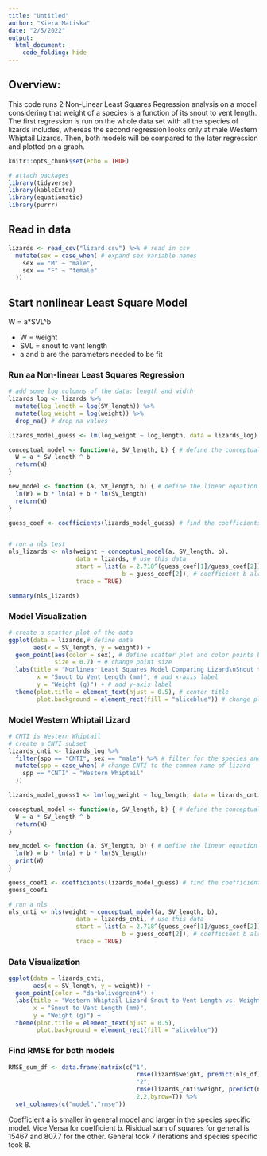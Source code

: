 ```yaml
---
title: "Untitled"
author: "Kiera Matiska"
date: "2/5/2022"
output:
  html_document:
    code_folding: hide
---
```


## Overview:

This code runs 2 Non-Linear Least Squares Regression analysis on a model considering that weight of a species is a function of its snout to vent length. The first regression is run on the whole data set with all the species of lizards includes, whereas the second regression looks only at male Western Whiptail Lizards. Then, both models will be compared to the later regression and plotted on a graph.

```r
knitr::opts_chunk$set(echo = TRUE)

# attach packages
library(tidyverse)
library(kableExtra)
library(equatiomatic)
library(purrr)
```

## Read in data

```r
lizards <- read_csv("lizard.csv") %>% # read in csv
  mutate(sex = case_when( # expand sex variable names
    sex == "M" ~ "male",
    sex == "F" ~ "female"
  ))
```

## Start nonlinear Least Square Model

W = a*SVL^b

- W = weight
- SVL = snout to vent length
- a and b are the parameters needed to be fit

### Run aa Non-linear Least Squares Regression

```r
# add some log columns of the data: length and width
lizards_log <- lizards %>% 
  mutate(log_length = log(SV_length)) %>% 
  mutate(log_weight = log(weight)) %>% 
  drop_na() # drop na values

lizards_model_guess <- lm(log_weight ~ log_length, data = lizards_log) # create a guess model using log values

conceptual_model <- function(a, SV_length, b) { # define the conceptual model
  W = a * SV_length ^ b
  return(W)
}

new_model <- function (a, SV_length, b) { # define the linear equation model
  ln(W) = b * ln(a) + b * ln(SV_length)
  return(W)
}

guess_coef <- coefficients(lizards_model_guess) # find the coefficients


# run a nls test
nls_lizards <- nls(weight ~ conceptual_model(a, SV_length, b),
                   data = lizards, # use this data
                   start = list(a = 2.718^(guess_coef[1]/guess_coef[2]), # calculate coefficient a
                                b = guess_coef[2]), # coefficient b already calculated
                   trace = TRUE)

summary(nls_lizards)
```

### Model Visualization

```r
# create a scatter plot of the data
ggplot(data = lizards,# define data
       aes(x = SV_length, y = weight)) + 
  geom_point(aes(color = sex), # define scatter plot and color points by sex
             size = 0.7) + # change point size
  labs(title = "Nonlinear Least Squares Model Comparing Lizard\nSnout to Vent Length to Weight by Sex", #add title
        x = "Snout to Vent Length (mm)", # add x-axis label
        y = "Weight (g)") + # add y-axis label
  theme(plot.title = element_text(hjust = 0.5), # center title
        plot.background = element_rect(fill = "aliceblue")) # change plot background color
```

### Model Western Whiptail Lizard

```r
# CNTI is Western Whiptail
# create a CNTI subset
lizards_cnti <- lizards_log %>% 
  filter(spp == "CNTI", sex == "male") %>% # filter for the species and male
  mutate(spp = case_when( # change CNTI to the common name of lizard
    spp == "CNTI" ~ "Western Whiptail"
  ))

lizards_model_guess1 <- lm(log_weight ~ log_length, data = lizards_cnti) # create a guess model using log values

conceptual_model <- function(a, SV_length, b) { # define the conceptual model
  W = a * SV_length ^ b
  return(W)
}

new_model <- function (a, SV_length, b) { # define the linear equation model
  ln(W) = b * ln(a) + b * ln(SV_length)
  print(W)
}

guess_coef1 <- coefficients(lizards_model_guess) # find the coefficients
guess_coef1

# run a nls 
nls_cnti <- nls(weight ~ conceptual_model(a, SV_length, b),
                   data = lizards_cnti, # use this data
                   start = list(a = 2.718^(guess_coef[1]/guess_coef[2]), # calculate coefficient a
                                b = guess_coef[2]), # coefficient b already calculated
                   trace = TRUE)
```

### Data Visualization

```r
ggplot(data = lizards_cnti,
       aes(x = SV_length, y = weight)) +
  geom_point(color = "darkolivegreen4") +
  labs(title = "Western Whiptail Lizard Snout to Vent Length vs. Weight",
       x = "Snout to Vent Length (mm)",
       y = "Weight (g)") +
  theme(plot.title = element_text(hjust = 0.5),
        plot.background = element_rect(fill = "aliceblue"))
```

### Find RMSE for both models

```r
RMSE_sum_df <- data.frame(matrix(c("1",
                                    rmse(lizard$weight, predict(nls_df)),
                                    "2",
                                    rmse(lizards_cnti$weight, predict(nls_df2))),
                                    2,2,byrow=T)) %>%
  set_colnames(c("model","rmse"))
```

Coefficient a is smaller in general model and larger in the species specific model. Vice Versa for coefficient b. Risidual sum of squares for general is 15467 and 807.7 for the other. General took 7 iterations and species specific took 8.
